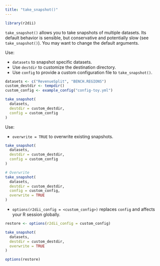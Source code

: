 ```yaml
---
title: "take_snapshot()"
---
```


```r
library(r2dii)
```

`take_snapshot()` allows you to take snapshots of multiple datasets. Its default behavior is sensible, but conservative and potentially slow (see `take_snapshot()`). You may want to change the default arguments.

Use:

* `datasets` to snapshot specific datasets.
* Use `destdir` to customize the destination directory.
* Use `config` to provide a custom configuration file to `take_snapshot()`.

```r
datasets <- c("RevenueSplit", "BENCH.REGIONS")
custom_destdir <- tempdir()
custom_config <- example_config("config-toy.yml")

take_snapshot(
  datasets,
  destdir = custom_destdir, 
  config = custom_config
)
```

Use:

* `overwrite = TRUE` to overwrite existing snapshots.

```r
take_snapshot(
  datasets,
  destdir = custom_destdir, 
  config = custom_config
)

# Overwrite
take_snapshot(
  datasets,
  destdir = custom_destdir, 
  config = custom_config,
  overwrite = TRUE
)
```

* `options(r2dii_config = <custom_config>)` replaces `config` and affects your R session globally.

```r
restore <- options(r2dii_config = custom_config)

take_snapshot(
  datasets,
  destdir = custom_destdir, 
  overwrite = TRUE
)

options(restore)
```
